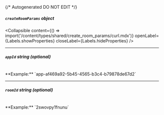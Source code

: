 {/* Autogenerated DO NOT EDIT  */}

##### `createRoomParams` _object_

<Collapsible content={() => import('/content/types/shared/create_room_params/curl.mdx')} openLabel={Labels.showProperties} closeLabel={Labels.hideProperties} />


---
##### `appId` _string (optional)_
<br/>
**Example:** `app-af469a92-5b45-4565-b3c4-b79878de67d2`

---
##### `roomId` _string (optional)_
<br/>
**Example:** `2swovpy1fnunu`


